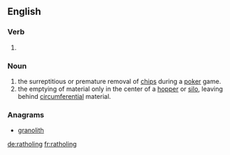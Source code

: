 ==English==

===Verb===
{{head|en|present participle}}

# {{present participle of|rathole|lang=en}}

===Noun===
{{en-noun|-}}

# the surreptitious or premature removal of [[chips]] during a [[poker]] game.
# the emptying of material only in the center of a [[hopper]] or [[silo]], leaving behind [[circumferential]] material.

===Anagrams===
* [[granolith#English|granolith]]

[[de:ratholing]]
[[fr:ratholing]]